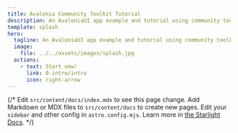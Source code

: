 ```yaml
---
title: Avalonia Community Toolkit Tutorial
description: An AvaloniaUI app example and tutorial using community toolkit
template: splash
hero:
  tagline: An AvaloniaUI app example and tutorial using community toolkit
  image:
    file: ../../assets/images/splash.jpg
  actions:
    - text: Start now!
      link: 0-intro/intro
      icon: right-arrow
---
```



{/* <CardGrid stagger>
	<Card title="Update content" icon="pencil">
		Edit `src/content/docs/index.mdx` to see this page change.
	</Card>
	<Card title="Add new content" icon="add-document">
		Add Markdown or MDX files to `src/content/docs` to create new pages.
	</Card>
	<Card title="Configure your site" icon="setting">
		Edit your `sidebar` and other config in `astro.config.mjs`.
	</Card>
	<Card title="Read the docs" icon="open-book">
		Learn more in [the Starlight Docs](https://starlight.astro.build/).
	</Card>
</CardGrid> */}
